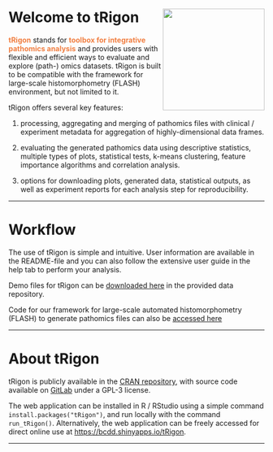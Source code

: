 # Welcome to tRigon &nbsp;<img src='tRigon_logo.png' align="right" height="200"/>

<b><span style="color:#F17F42">tRigon</span></b> stands for <b><span style="color:#F17F42">toolbox for integrative pathomics analysis</span></b> and provides users with flexible and efficient ways to evaluate and explore (path-) omics datasets. tRigon is built to be compatible with the framework for large-scale histomorphometry (FLASH) environment, but not limited to it.

tRigon offers several key features: 
  
(1) processing, aggregating and merging of pathomics files with clinical / experiment metadata for aggregation of highly-dimensional data frames.

(2) evaluating the generated pathomics data using descriptive statistics, multiple types of plots, statistical tests, k-means clustering, feature importance algorithms and correlation analysis.

(3) options for downloading plots, generated data, statistical outputs, as well as experiment reports for each analysis step for reproducibility.

---
  
# Workflow
  
  The use of tRigon is simple and intuitive. User information are available in the README-file and you can also follow the extensive user guide in the help tab to perform your analysis. 

Demo files for tRigon can be [downloaded here](https://git-ce.rwth-aachen.de/labooratory-ai/flash/-/blob/main/NGM_DataRepository.zip) in the provided data repository.

Code for our framework for large-scale automated histomorphometry (FLASH) to generate pathomics files can also be [accessed here](https://git-ce.rwth-aachen.de/labooratory-ai/flash)

---
  
# About tRigon
  
tRigon is publicly available in the [CRAN repository](https://cran.r-project.org/web/packages/tRigon/index.html), with source code available on [GitLab](https://git-ce.rwth-aachen.de/labooratory-ai/trigon) under a GPL-3 license. 

The web application can be installed in R / RStudio using a simple command `install.packages("tRigon")`, and run locally with the command `run_tRigon()`. Alternatively, the web application can be freely accessed for direct online use at [https://bcdd.shinyapps.io/tRigon](https://bcdd.shinyapps.io/tRigon/). 

---
